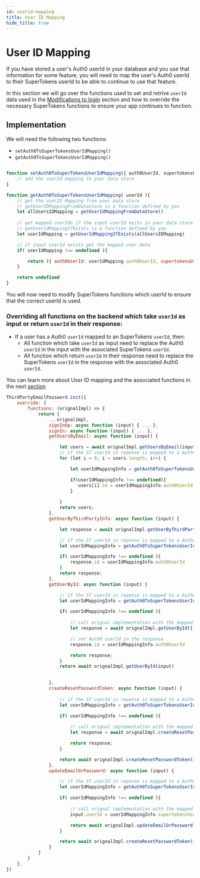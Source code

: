 ```yaml
---
id: userid-mapping
title: User ID Mapping
hide_title: true
---
```


# User ID Mapping

If you have stored a user's Auth0 userId in your database and you use that information for some feature, you will need to map the user's Auth0 userId to their SuperTokens userId to be able to continue to use that feature.

In this section we will go over the functions used to set and retrive  `userId` data used in the [Modifications to login](./modifications-to-login#implementation) section and how to override the necessary SuperTokens functions to ensure your app continues to function.

## Implementation

We will need the following two functions:

- `setAuth0ToSuperTokensUserIdMapping()`
- `getAuth0ToSuperTokensUserIdMapping()`

```jsx

function setAuth0ToSuperTokensUserIdMapping({ auth0UserId, supertokensUserId }){
    // add the userId mapping to your data store
}

function getAuth0ToSuperTokensUserIdMapping( userId ){
    // get the userID Mapping from your data store
    // getUserIDMappingFromDataStore is a function defined by you 
    let allUsersIDMapping = getUserIdMappingFromDataStore()
    
    // get mapped userIds if the input userId exits in your data store
    // getUserIdMappingIfExists is a function defined by you
    let userIdMapping = getUserIdMappingIfExists(allUsersIDMapping)

    // if input userId exists get the mapped user data
    if( userIdMapping !== undefined ){

        return ({ auth0UserId: userIdMapping.auth0UserId, supertokensUserId: userIdMapping.supertokensUserId })
    }

    return undefined
}

```

You will now need to modify SuperTokens functions which userId to ensure that the correct userId is used.

### Overriding all functions on the backend which take `userId` as input or return `userId` in their response:

- If a user has a Auth0 `userId` mapped to an SuperTokens `userId`, then: 
  - All function which take `userId` as input need to replace the Auth0 `userId` in the input with the associated SuperTokens `userId`. 
  - All function which return `userId` in their response need to replace the SuperTokens `userId` in the response with the associated Auth0 `userId`.

You can learn more about User ID mapping and the associated functions in the next [section](./userid-mapping)

```jsx title="Nodejs"
ThirdPartyEmailPassword.init({
    override: {
        functions: (orignalImpl) => {
            return {
                ...orignalImpl,
                signInUp: async function (input) { ... },
                signIn: async function (input) { ... },
                getUsersByEmail: async function (input) {

                    let users = await orignalImpl.getUsersByEmail(input)
                    // if the ST userId in reponse is mapped to a Auth0 userId return the mapped userId object, else return undefined
                    for (let i = 0; i < users.length; i++) {

                        let userIdMappingInfo = getAuth0ToSuperTokensUserIdMapping(users[i].id)

                        if(userIdMappingInfo !== undefined){
                           users[i].id = userIdMappingInfo.auth0UserId 
                        }
                        
                    }
                    return users;
                },
                getUserByThirdPartyInfo: async function (input) {

                    let response = await orignalImpl.getUserByThirdPartyInfo(input)

                    // if the ST userId in reponse is mapped to a Auth0 userId return the mapped userId object, else return undefined
                    let userIdMappingInfo = getAuth0ToSuperTokensUserIdMapping(response.id)

                    if( userIdMappingInfo !== undefined ){
                        response.id = userIdMappingInfo.auth0UserId
                    }
                    return response;
                },
                getUserById: async function (input) {

                    // if the ST userId in reponse is mapped to a Auth0 userId return the mapped userId object, else return undefined
                    let userIdMappingInfo = getAuth0ToSuperTokensUserIdMapping(response.id)

                    if( userIdMappingInfo !== undefined ){
                        
                        // call orignal implementation with the mapped SuperTokens userId
                        let response = await orignalImpl.getUserById({ userId: userIdMappingInfo.supertokensUserId })

                        // set Auth0 userId in the response
                        response.id = userIdMappingInfo.auth0UserId

                        return response;
                    }
                    return await orignalImpl.getUserById(input)

                    
                },
                createResetPasswordToken: async function (input) {
                    
                    // if the ST userId in reponse is mapped to a Auth0 userId return the mapped userId object, else return undefined
                    let userIdMappingInfo = getAuth0ToSuperTokensUserIdMapping(response.id)

                    if( userIdMappingInfo !== undefined ){
                        
                        // call orignal implementation with the mapped SuperTokens userId
                        let response = await orignalImpl.createResetPasswordToken({ userId: userIdMappingInfo.supertokensUserId })

                        return response;
                    }

                    return await orignalImpl.createResetPasswordToken(input)
                },
                updateEmailOrPassword: async function (input) {

                    // if the ST userId in reponse is mapped to a Auth0 userId return the mapped userId object, else return undefined
                    let userIdMappingInfo = getAuth0ToSuperTokensUserIdMapping(response.id)

                    if( userIdMappingInfo !== undefined ){
                        
                        // call orignal implementation with the mapped SuperTokens userId
                        input.userId = userIdMappingInfo.supertokensUserId

                        return await orignalImpl.updateEmailOrPassword(input)
                    }

                    return await orignalImpl.createResetPasswordToken(input)
                }
            }
        }
    },
})
```
